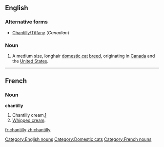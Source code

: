 ==English==

===Alternative forms===
* [[Chantilly/Tiffany]] (''Canadian'')

===Noun===
{{en-noun|?}}
{{wikipedia|Chantilly-Tiffany (cat)}}

# A medium size, longhair [[domestic cat]] [[breed]], originating in [[Canada]] and the [[United States]].

[[Category:English nouns]]

----

==French==

===Noun===
'''chantilly''' {{f}}

# Chantilly cream.[[w:Chantilly cream|1]]
# [[whipped cream|Whipped cream]].

[[Category:Domestic cats]]
[[Category:French nouns]]

[[fr:chantilly]]
[[zh:chantilly]]